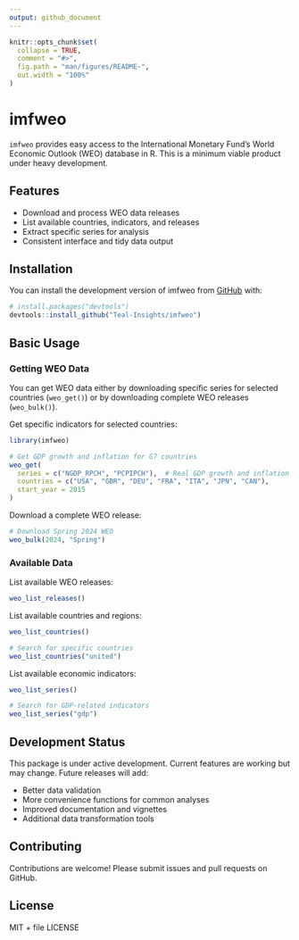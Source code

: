 ```yaml
---
output: github_document
---
```


<!-- README.md is generated from README.Rmd. Please edit that file -->

```r
knitr::opts_chunk$set(
  collapse = TRUE,
  comment = "#>",
  fig.path = "man/figures/README-",
  out.width = "100%"
)
```

# imfweo

<!-- badges: start -->
<!-- badges: end -->

`imfweo` provides easy access to the International Monetary Fund's World Economic Outlook (WEO) database in R. This is a minimum viable product under heavy development.

## Features

* Download and process WEO data releases
* List available countries, indicators, and releases
* Extract specific series for analysis
* Consistent interface and tidy data output

## Installation

You can install the development version of imfweo from [GitHub](https://github.com/) with:

``` r
# install.packages("devtools")
devtools::install_github("Teal-Insights/imfweo")
```

## Basic Usage

### Getting WEO Data

You can get WEO data either by downloading specific series for selected countries (`weo_get()`) or by downloading complete WEO releases (`weo_bulk()`).

Get specific indicators for selected countries:
```r
library(imfweo)

# Get GDP growth and inflation for G7 countries
weo_get(
  series = c("NGDP_RPCH", "PCPIPCH"),  # Real GDP growth and inflation
  countries = c("USA", "GBR", "DEU", "FRA", "ITA", "JPN", "CAN"),
  start_year = 2015
)
```

Download a complete WEO release:
```r
# Download Spring 2024 WEO
weo_bulk(2024, "Spring")
```

### Available Data

List available WEO releases:
```r
weo_list_releases()
```

List available countries and regions:
```r
weo_list_countries()
```
```r
# Search for specific countries
weo_list_countries("united")
```


List available economic indicators:
```r
weo_list_series()
```

```r
# Search for GDP-related indicators
weo_list_series("gdp")
```


## Development Status

This package is under active development. Current features are working but may change. Future releases will add:

* Better data validation
* More convenience functions for common analyses
* Improved documentation and vignettes
* Additional data transformation tools

## Contributing

Contributions are welcome! Please submit issues and pull requests on GitHub.

## License

MIT + file LICENSE
